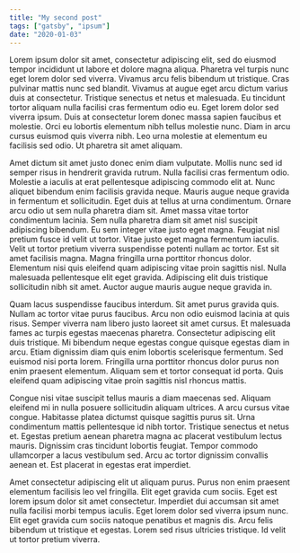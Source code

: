 ```yaml
---
title: "My second post"
tags: ["gatsby", "ipsum"]
date: "2020-01-03"
---
```

Lorem ipsum dolor sit amet, consectetur adipiscing elit, sed do eiusmod tempor incididunt ut labore et dolore magna aliqua. Pharetra vel turpis nunc eget lorem dolor sed viverra. Vivamus arcu felis bibendum ut tristique. Cras pulvinar mattis nunc sed blandit. Vivamus at augue eget arcu dictum varius duis at consectetur. Tristique senectus et netus et malesuada. Eu tincidunt tortor aliquam nulla facilisi cras fermentum odio eu. Eget lorem dolor sed viverra ipsum. Duis at consectetur lorem donec massa sapien faucibus et molestie. Orci eu lobortis elementum nibh tellus molestie nunc. Diam in arcu cursus euismod quis viverra nibh. Leo urna molestie at elementum eu facilisis sed odio. Ut pharetra sit amet aliquam.

Amet dictum sit amet justo donec enim diam vulputate. Mollis nunc sed id semper risus in hendrerit gravida rutrum. Nulla facilisi cras fermentum odio. Molestie a iaculis at erat pellentesque adipiscing commodo elit at. Nunc aliquet bibendum enim facilisis gravida neque. Mauris augue neque gravida in fermentum et sollicitudin. Eget duis at tellus at urna condimentum. Ornare arcu odio ut sem nulla pharetra diam sit. Amet massa vitae tortor condimentum lacinia. Sem nulla pharetra diam sit amet nisl suscipit adipiscing bibendum. Eu sem integer vitae justo eget magna. Feugiat nisl pretium fusce id velit ut tortor. Vitae justo eget magna fermentum iaculis. Velit ut tortor pretium viverra suspendisse potenti nullam ac tortor. Est sit amet facilisis magna. Magna fringilla urna porttitor rhoncus dolor. Elementum nisi quis eleifend quam adipiscing vitae proin sagittis nisl. Nulla malesuada pellentesque elit eget gravida. Adipiscing elit duis tristique sollicitudin nibh sit amet. Auctor augue mauris augue neque gravida in.

Quam lacus suspendisse faucibus interdum. Sit amet purus gravida quis. Nullam ac tortor vitae purus faucibus. Arcu non odio euismod lacinia at quis risus. Semper viverra nam libero justo laoreet sit amet cursus. Et malesuada fames ac turpis egestas maecenas pharetra. Consectetur adipiscing elit duis tristique. Mi bibendum neque egestas congue quisque egestas diam in arcu. Etiam dignissim diam quis enim lobortis scelerisque fermentum. Sed euismod nisi porta lorem. Fringilla urna porttitor rhoncus dolor purus non enim praesent elementum. Aliquam sem et tortor consequat id porta. Quis eleifend quam adipiscing vitae proin sagittis nisl rhoncus mattis.

Congue nisi vitae suscipit tellus mauris a diam maecenas sed. Aliquam eleifend mi in nulla posuere sollicitudin aliquam ultrices. A arcu cursus vitae congue. Habitasse platea dictumst quisque sagittis purus sit. Urna condimentum mattis pellentesque id nibh tortor. Tristique senectus et netus et. Egestas pretium aenean pharetra magna ac placerat vestibulum lectus mauris. Dignissim cras tincidunt lobortis feugiat. Tempor commodo ullamcorper a lacus vestibulum sed. Arcu ac tortor dignissim convallis aenean et. Est placerat in egestas erat imperdiet.

Amet consectetur adipiscing elit ut aliquam purus. Purus non enim praesent elementum facilisis leo vel fringilla. Elit eget gravida cum sociis. Eget est lorem ipsum dolor sit amet consectetur. Imperdiet dui accumsan sit amet nulla facilisi morbi tempus iaculis. Eget lorem dolor sed viverra ipsum nunc. Elit eget gravida cum sociis natoque penatibus et magnis dis. Arcu felis bibendum ut tristique et egestas. Lorem sed risus ultricies tristique. Id velit ut tortor pretium viverra.
